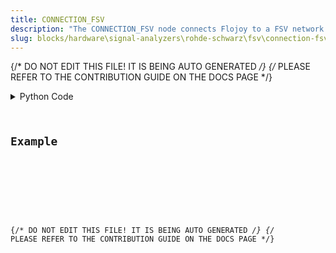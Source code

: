 ```yaml
---
title: CONNECTION_FSV
description: "The CONNECTION_FSV node connects Flojoy to a FSV network analyzer."
slug: blocks/hardware\signal-analyzers\rohde-schwarz\fsv\connection-fsv
---
```


{/* DO NOT EDIT THIS FILE! IT IS BEING AUTO GENERATED */}
{/* PLEASE REFER TO THE CONTRIBUTION GUIDE ON THE DOCS PAGE */}


<PythonDocsDisplay docstring={docstring} />
<details>
<summary>Python Code</summary>



<Code code={pythonCode} lang="py" wrap theme="dracula" />

[Find this Flojoy Block on GitHub](https://github.com/flojoy-ai/blocks/blob/main/blocks/HARDWARE\SIGNAL_ANALYZERS\ROHDE_SCHWARZ\FSV\CONNECTION_FSV/CONNECTION_FSV.py)

</details>

## Example


<GetHelpWidget />


<AppDisplay app={app} blockName="CONNECTION_FSV" client:visible />


<Example />

{/* DO NOT EDIT THIS FILE! IT IS BEING AUTO GENERATED */}
{/* PLEASE REFER TO THE CONTRIBUTION GUIDE ON THE DOCS PAGE */}
